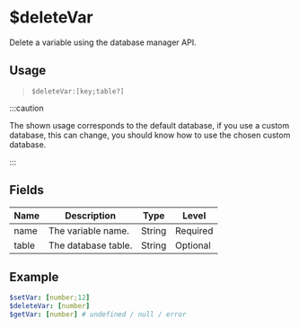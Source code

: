 # $deleteVar
Delete a variable using the database manager API.

## Usage
> `$deleteVar:[key;table?]`

:::caution

The shown usage corresponds to the default database, if you use a custom database, this can change, you should know how to use the chosen custom database.

:::

## Fields
| Name | Description | Type | Level |
| ----- | ----- | ---- | ---- |
| name | The variable name. | String | Required |
| table | The database table. | String | Optional |

## Example
```yaml
$setVar: [number;12]
$deleteVar: [number]
$getVar: [number] # undefined / null / error
```